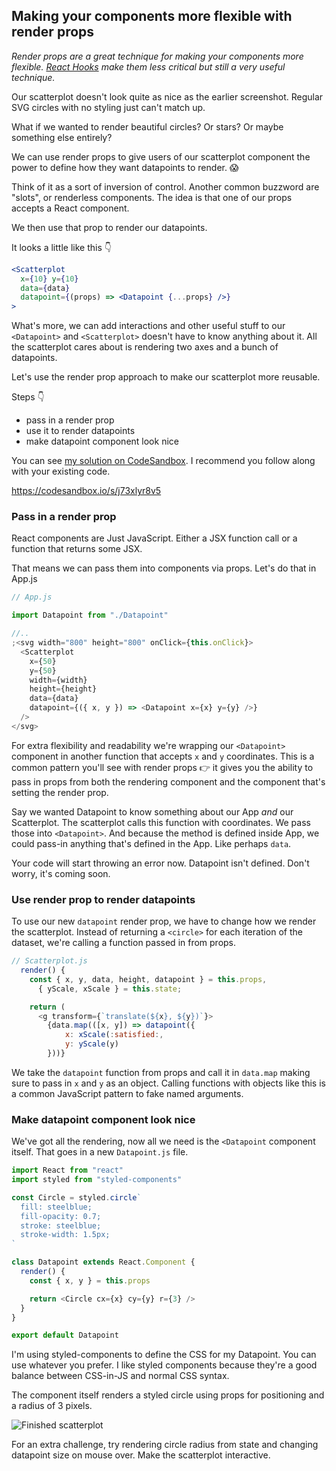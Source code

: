 
## Making your components more flexible with render props

_Render props are a great technique for making your components more flexible. [React Hooks](/building-blocks/5) make them less critical but still a very useful technique._

<Vimeo id={424603352} />

Our scatterplot doesn't look quite as nice as the earlier screenshot. Regular
SVG circles with no styling just can't match up.

What if we wanted to render beautiful circles? Or stars? Or maybe something
else entirely?

We can use render props to give users of our scatterplot component the power to
define how they want datapoints to render. 😱

Think of it as a sort of inversion of control. Another common buzzword are
"slots", or renderless components. The idea is that one of our props accepts a
React component.

We then use that prop to render our datapoints.

It looks a little like this 👇

```jsx
<Scatterplot
  x={10} y={10}
  data={data}
  datapoint={(props) => <Datapoint {...props} />}
>
```

What's more, we can add interactions and other useful stuff to our
`<Datapoint>` and `<Scatterplot>` doesn't have to know anything about it. All
the scatterplot cares about is rendering two axes and a bunch of datapoints.

Let's use the render prop approach to make our scatterplot more reusable.

Steps 👇

- pass in a render prop
- use it to render datapoints
- make datapoint component look nice

You can see [my solution on CodeSandbox](https://codesandbox.io/s/j73xlyr8v5).
I recommend you follow along with your existing code.

https://codesandbox.io/s/j73xlyr8v5

### Pass in a render prop

React components are Just JavaScript. Either a JSX function call or a function
that returns some JSX.

That means we can pass them into components via props. Let's do that in App.js

```javascript
// App.js

import Datapoint from "./Datapoint"

//..
;<svg width="800" height="800" onClick={this.onClick}>
  <Scatterplot
    x={50}
    y={50}
    width={width}
    height={height}
    data={data}
    datapoint={({ x, y }) => <Datapoint x={x} y={y} />}
  />
</svg>
```

For extra flexibility and readability we're wrapping our `<Datapoint>`
component in another function that accepts `x` and `y` coordinates. This is a
common pattern you'll see with render props 👉 it gives you the
ability to pass in props from both the rendering component and the component
that's setting the render prop.

Say we wanted Datapoint to know something about our App _and_ our Scatterplot.
The scatterplot calls this function with coordinates. We pass those into
`<Datapoint>`. And because the method is defined inside App, we could pass-in
anything that's defined in the App. Like perhaps `data`.

Your code will start throwing an error now. Datapoint isn't defined. Don't
worry, it's coming soon.

### Use render prop to render datapoints

To use our new `datapoint` render prop, we have to change how we render the
scatterplot. Instead of returning a `<circle>` for each iteration of the
dataset, we're calling a function passed in from props.

```javascript
// Scatterplot.js
  render() {
    const { x, y, data, height, datapoint } = this.props,
      { yScale, xScale } = this.state;

    return (
      <g transform={`translate(${x}, ${y})`}>
        {data.map(([x, y]) => datapoint({
            x: xScale(:satisfied:,
            y: yScale(y)
        }))}
```

We take the `datapoint` function from props and call it in `data.map` making
sure to pass in `x` and `y` as an object. Calling functions with objects like
this is a common JavaScript pattern to fake named arguments.

### Make datapoint component look nice

We've got all the rendering, now all we need is the `<Datapoint` component
itself. That goes in a new `Datapoint.js` file.

```javascript
import React from "react"
import styled from "styled-components"

const Circle = styled.circle`
  fill: steelblue;
  fill-opacity: 0.7;
  stroke: steelblue;
  stroke-width: 1.5px;
`

class Datapoint extends React.Component {
  render() {
    const { x, y } = this.props

    return <Circle cx={x} cy={y} r={3} />
  }
}

export default Datapoint
```

I'm using styled-components to define the CSS for my Datapoint. You can use
whatever you prefer. I like styled components because they're a good balance
between CSS-in-JS and normal CSS syntax.

The component itself renders a styled circle using props for positioning and a
radius of 3 pixels.

![Finished scatterplot](https://raw.githubusercontent.com/Swizec/react-d3js-es6-ebook/2018-version/manuscript/resources/images/2018/scatterplot-finished.png)

For an extra challenge, try rendering circle radius from state and changing
datapoint size on mouse over. Make the scatterplot interactive.

<Vimeo id={424601672} />
